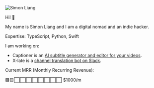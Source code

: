 
<Image src={headshot} alt="Simon Liang" class="rounded w-32 h-32" />

Hi! 👋

My name is Simon Liang and I am a digital nomad and an indie hacker.

Expertise: TypeScript, Python, Swift

I am working on:

- Captioner is an [AI subtitle generator and editor for your videos](https://captioner.io/?ref=divby0).
- X-late is a [channel translation bot on Slack](https://x-late.x-tech.io/?ref=divby0).

Current MRR (Monthly Recurring Revenue):

🟩🟨⬜️⬜️⬜️⬜️⬜️⬜️⬜️⬜️ $1000/m
